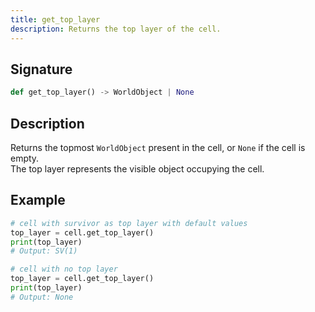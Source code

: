 ```yaml
---
title: get_top_layer
description: Returns the top layer of the cell.
---
```


## Signature

```py
def get_top_layer() -> WorldObject | None
```

## Description

Returns the topmost `WorldObject` present in the cell, or `None` if the cell is empty.  
The top layer represents the visible object occupying the cell.

## Example

```py
# cell with survivor as top layer with default values
top_layer = cell.get_top_layer()
print(top_layer)
# Output: SV(1)

# cell with no top layer
top_layer = cell.get_top_layer()
print(top_layer)
# Output: None
```
